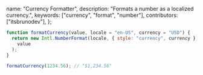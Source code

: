  name: "Currency Formatter",
  description: "Formats a number as a localized currency.",
  keywords: ["currency", "format", "number"],
  contributors: ["itsbrunodev"],
};

```javascript
function formatCurrency(value, locale = "en-US", currency = "USD") {
  return new Intl.NumberFormat(locale, { style: "currency", currency }).format(
    value
  );
}
```

```javascript
formatCurrency(1234.56); // "$1,234.56"
```
